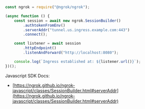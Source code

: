 ```jsx
const ngrok = require("@ngrok/ngrok");

(async function () {
	const session = await new ngrok.SessionBuilder()
		.authtokenFromEnv()
		.serverAddr("tunnel.us.ingress.example.com:443")
		.connect();

	const listener = await session
		.httpEndpoint()
		.listenAndForward("http://localhost:8080");

	console.log(`Ingress established at: ${listener.url()}`);
})();
```

Javascript SDK Docs:

- [https://ngrok.github.io/ngrok-javascript/classes/SessionBuilder.html#serverAddr](https://ngrok.github.io/ngrok-javascript/classes/SessionBuilder.html#serverAddr)
